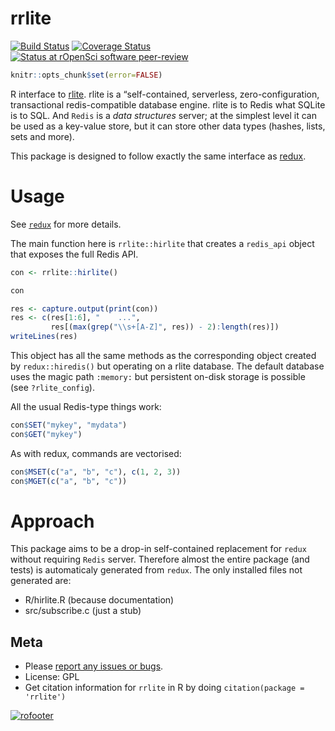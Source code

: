 # rrlite

[![Build Status](https://travis-ci.org/ropensci/rrlite.png?branch=master)](https://travis-ci.org/ropensci/rrlite)
[![Coverage Status](https://coveralls.io/repos/ropensci/rrlite/badge.svg?branch=master)](https://coveralls.io/r/ropensci/rrlite?branch=master)
[![Status at rOpenSci software peer-review](https://badges.ropensci.org/6_status.svg)](https://github.com/ropensci/onboarding/issues/6)

```r
knitr::opts_chunk$set(error=FALSE)
```

R interface to [rlite](https://github.com/seppo0010/rlite).  rlite is a "self-contained, serverless, zero-configuration, transactional redis-compatible database engine. rlite is to Redis what SQLite is to SQL.  And `Redis` is a *data structures* server; at the simplest level it can be used as a key-value store, but it can store other data types (hashes, lists, sets and more).

This package is designed to follow exactly the same interface as [redux](https://github.com/richfitz/redux).

# Usage

See [`redux`](https://github.com/richfitz/redux) for more details.

The main function here is `rrlite::hirlite` that creates a `redis_api` object that exposes the full Redis API.

```r
con <- rrlite::hirlite()
```

```r
con
```
```r
res <- capture.output(print(con))
res <- c(res[1:6], "    ...",
         res[(max(grep("\\s+[A-Z]", res)) - 2):length(res)])
writeLines(res)
```

This object has all the same methods as the corresponding object created by `redux::hiredis()` but operating on a rlite database.  The default database uses the magic path `:memory:` but persistent on-disk storage is possible (see `?rlite_config`).

All the usual Redis-type things work:

```r
con$SET("mykey", "mydata")
con$GET("mykey")
```

As with redux, commands are vectorised:

```r
con$MSET(c("a", "b", "c"), c(1, 2, 3))
con$MGET(c("a", "b", "c"))
```

# Approach

This package aims to be a drop-in self-contained replacement for `redux` without requiring  `Redis` server.  Therefore almost the entire package (and tests) is automaticaly generated from `redux`.  The only installed files not generated are:

* R/hirlite.R (because documentation)
* src/subscribe.c (just a stub)

## Meta

* Please [report any issues or bugs](https://github.com/ropensci/rrlite/issues).
* License: GPL
* Get citation information for `rrlite` in R by doing `citation(package = 'rrlite')`

[![rofooter](http://ropensci.org/public_images/github_footer.png)](http://ropensci.org)
